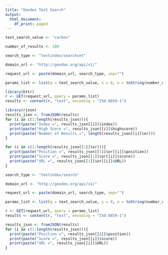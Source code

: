 ```yaml
---
title: "Geodex Text Search"
output:
  html_document:
    df_print: paged
---
```


```r
text_search_value <- "carbon"
```

```r
number_of_results <- 100
```

```r
search_type <- "textindex/searchset"
```

```r
domain_url <- "http://geodex.org/api/v1/"
```

```r
request_url <- paste(domain_url, search_type, sep="")
```

```r
params_list <- list(q = text_search_value, s = 0, n = toString(number_of_results))
```

```r
library(httr)
r <- GET(request_url, query = params_list)
results <- content(r, "text", encoding = "ISO-8859-1")
```

```r
library(rjson)
results_json <- fromJSON(results)
for (i in c(1:length(results_json))){
  print(paste("Index =", results_json[[i]]$index))
  print(paste("High Score =", results_json[[i]]$highscore))
  print(paste("Number of Results =", length(results_json[[i]]$or)))
}
```
```r
for (i in c(1:length(results_json[[1]]$or))){
  print(paste("Position =", results_json[[1]]$or[[i]]$position))
  print(paste("Score =", results_json[[1]]$or[[i]]$score))
  print(paste("URL =", results_json[[1]]$or[[i]]$URL))
}
```

```r
search_type <- "textindex/search"
```

```r
domain_url <- "http://geodex.org/api/v1/"
```

```r
request_url <- paste(domain_url, search_type, sep="")
```

```r
params_list <- list(q = text_search_value, s = 0, n = toString(number_of_results))
```

```r
r <- GET(request_url, query = params_list)
results <- content(r, "text", encoding = "ISO-8859-1")
```

```r
results_json <- fromJSON(results)
for (i in c(1:length(results_json))){
  print(paste("Position =", results_json[[i]]$position))
  print(paste("Score =", results_json[[i]]$score))
  print(paste("URL =", results_json[[i]]$URL))
}
```

